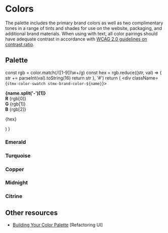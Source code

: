 
# Colors

The palette includes the primary brand colors as well as two complimentary tones in a range of tints and shades for use on the website, packaging, and additional brand materials. When using with text, all color pairings should have adequate contrast in accordance with [WCAG 2.0 guidelines on contrast ratio](https://contrast-ratio.com).

## Palette

  const rgb = color.match(/([1-9])\w+/g)
  const hex = rgb.reduce((str, val) => {
    str += parseInt(val).toString(16)
    return str
  }, '#')
  return (
    <div className={`stmx-color-swatch stmx-brand-color-${name}`}>
      <div className="line-block">
        <div className="line"><strong>{name.split('-')[1]}</strong></div>
        <div className="line"><strong>R</strong> {rgb[0]}</div>
        <div className="line"><strong>G</strong> {rgb[1]}</div>
        <div className="line"><strong>B</strong> {rgb[2]}</div>
      </div>
      <p>{hex}</p>
    </div>
  )
}

### Emerald

<SwatchGroup>
  <Swatch color="rgb(219 248 220)" name="emerald-100" />
  <Swatch color="rgb(203 246 213)" name="emerald-200" />
  <Swatch color="rgb(158 244 182)" name="emerald-300" />
  <Swatch color="rgb(117 228 153)" name="emerald-400" />
  <Swatch color="rgb(91 193 125)" name="emerald-500" />
  <Swatch color="rgb(81 173 112)" name="emerald-600" />
  <Swatch color="rgb(65 141 90)" name="emerald-700" />
  <Swatch color="rgb(47 105 66)" name="emerald-800" />
  <Swatch color="rgb(28 68 41)" name="emerald-900" />
</SwatchGroup>

### Turquoise

<SwatchGroup>
  <Swatch color="rgb(222 243 249)" name="turquoise-100" />
  <Swatch color="rgb(210 240 248)" name="turquoise-200" />
  <Swatch color="rgb(193 235 247)" name="turquoise-300" />
  <Swatch color="rgb(116 217 244)" name="turquoise-400" />
  <Swatch color="rgb(71 195 225)" name="turquoise-500" />
  <Swatch color="rgb(59 166 192)" name="turquoise-600" />
  <Swatch color="rgb(46 135 156)" name="turquoise-700" />
  <Swatch color="rgb(33 100 117)" name="turquoise-800" />
  <Swatch color="rgb(18 65 76)" name="turquoise-900" />
</SwatchGroup>

### Copper

<SwatchGroup>
  <Swatch color="rgb(250 235 226)" name="copper-100" />
  <Swatch color="rgb(250 229 217)" name="copper-200" />
  <Swatch color="rgb(249 212 190)" name="copper-300" />
  <Swatch color="rgb(248 184 144)" name="copper-400" />
  <Swatch color="rgb(249 148 77)" name="copper-500" />
  <Swatch color="rgb(223 119 36)" name="copper-600" />
  <Swatch color="rgb(182 96 28)" name="copper-700" />
  <Swatch color="rgb(137 70 17)" name="copper-800" />
  <Swatch color="rgb(90 44 9)" name="copper-900" />
</SwatchGroup>

### Midnight

<SwatchGroup>
  <Swatch color="rgb(237 238 242)" name="midnight-100" />
  <Swatch color="rgb(231 233 238)" name="midnight-200" />
  <Swatch color="rgb(216 220 229)" name="midnight-300" />
  <Swatch color="rgb(194 201 216)" name="midnight-400" />
  <Swatch color="rgb(167 177 199)" name="midnight-500" />
  <Swatch color="rgb(123 139 173)" name="midnight-600" />
  <Swatch color="rgb(104 122 162)" name="midnight-700" />
  <Swatch color="rgb(67 89 139)" name="midnight-800" />
  <Swatch color="rgb(41 57 94)" name="midnight-900" />
</SwatchGroup>

### Citrine

<SwatchGroup>
  <Swatch color="rgb(253 243 209)" name="citrine-100" />
  <Swatch color="rgb(250 234 164)" name="citrine-200" />
  <Swatch color="rgb(255 215 85)" name="citrine-300" />
  <Swatch color="rgb(255 184 67)" name="citrine-400" />
  <Swatch color="rgb(255 131 0)" name="citrine-500" />
</SwatchGroup>

## Other resources

- [Building Your Color Palette](https://refactoringui.com/previews/building-your-color-palette/) [Refactoring UI]
